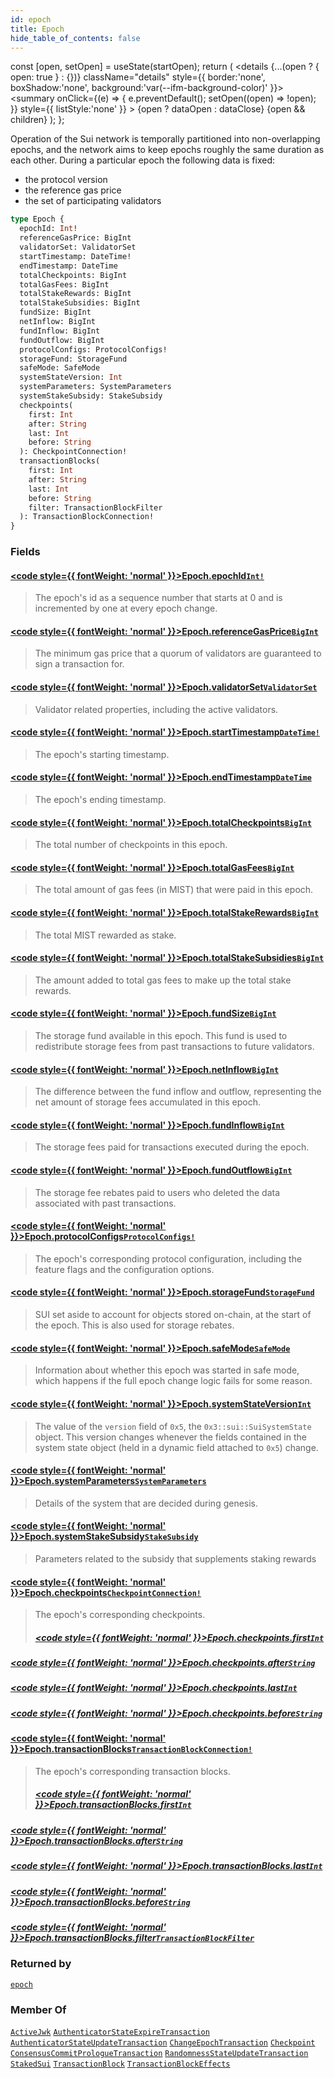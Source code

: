 ```yaml
---
id: epoch
title: Epoch
hide_table_of_contents: false
---
```









  const [open, setOpen] = useState(startOpen);
  return (
    <details {...(open ? { open: true } : {})} className="details" style={{ border:'none', boxShadow:'none', background:'var(--ifm-background-color)' }}>
      <summary
        onClick={(e) => {
          e.preventDefault();
          setOpen((open) => !open);
        }}
        style={{ listStyle:'none' }}
      >
      {open ? dataOpen : dataClose}
      </summary>
      {open && children}
    </details>
  );
};








Operation of the Sui network is temporally partitioned into non-overlapping epochs,
and the network aims to keep epochs roughly the same duration as each other.
During a particular epoch the following data is fixed:

- the protocol version
- the reference gas price
- the set of participating validators


```graphql
type Epoch {
  epochId: Int!
  referenceGasPrice: BigInt
  validatorSet: ValidatorSet
  startTimestamp: DateTime!
  endTimestamp: DateTime
  totalCheckpoints: BigInt
  totalGasFees: BigInt
  totalStakeRewards: BigInt
  totalStakeSubsidies: BigInt
  fundSize: BigInt
  netInflow: BigInt
  fundInflow: BigInt
  fundOutflow: BigInt
  protocolConfigs: ProtocolConfigs!
  storageFund: StorageFund
  safeMode: SafeMode
  systemStateVersion: Int
  systemParameters: SystemParameters
  systemStakeSubsidy: StakeSubsidy
  checkpoints(
    first: Int
    after: String
    last: Int
    before: String
  ): CheckpointConnection!
  transactionBlocks(
    first: Int
    after: String
    last: Int
    before: String
    filter: TransactionBlockFilter
  ): TransactionBlockConnection!
}
```




### Fields

#### [<code style={{ fontWeight: 'normal' }}>Epoch.<b>epochId</b></code>](#)<Bullet />[`Int!`](/references/sui-api/graphql/reference/scalars/int) <Badge class="badge badge--secondary" text="non-null"/> <Badge class="badge badge--secondary" text="scalar"/> 
> 
> 
> The epoch's id as a sequence number that starts at 0 and is incremented by one at every epoch change.
> 

#### [<code style={{ fontWeight: 'normal' }}>Epoch.<b>referenceGasPrice</b></code>](#)<Bullet />[`BigInt`](/references/sui-api/graphql/reference/scalars/big-int) <Badge class="badge badge--secondary" text="scalar"/> 
> 
> 
> The minimum gas price that a quorum of validators are guaranteed to sign a transaction for.
> 

#### [<code style={{ fontWeight: 'normal' }}>Epoch.<b>validatorSet</b></code>](#)<Bullet />[`ValidatorSet`](/references/sui-api/graphql/reference/objects/validator-set) <Badge class="badge badge--secondary" text="object"/> 
> 
> 
> Validator related properties, including the active validators.
> 

#### [<code style={{ fontWeight: 'normal' }}>Epoch.<b>startTimestamp</b></code>](#)<Bullet />[`DateTime!`](/references/sui-api/graphql/reference/scalars/date-time) <Badge class="badge badge--secondary" text="non-null"/> <Badge class="badge badge--secondary" text="scalar"/> 
> 
> 
> The epoch's starting timestamp.
> 

#### [<code style={{ fontWeight: 'normal' }}>Epoch.<b>endTimestamp</b></code>](#)<Bullet />[`DateTime`](/references/sui-api/graphql/reference/scalars/date-time) <Badge class="badge badge--secondary" text="scalar"/> 
> 
> 
> The epoch's ending timestamp.
> 

#### [<code style={{ fontWeight: 'normal' }}>Epoch.<b>totalCheckpoints</b></code>](#)<Bullet />[`BigInt`](/references/sui-api/graphql/reference/scalars/big-int) <Badge class="badge badge--secondary" text="scalar"/> 
> 
> 
> The total number of checkpoints in this epoch.
> 

#### [<code style={{ fontWeight: 'normal' }}>Epoch.<b>totalGasFees</b></code>](#)<Bullet />[`BigInt`](/references/sui-api/graphql/reference/scalars/big-int) <Badge class="badge badge--secondary" text="scalar"/> 
> 
> 
> The total amount of gas fees (in MIST) that were paid in this epoch.
> 

#### [<code style={{ fontWeight: 'normal' }}>Epoch.<b>totalStakeRewards</b></code>](#)<Bullet />[`BigInt`](/references/sui-api/graphql/reference/scalars/big-int) <Badge class="badge badge--secondary" text="scalar"/> 
> 
> 
> The total MIST rewarded as stake.
> 

#### [<code style={{ fontWeight: 'normal' }}>Epoch.<b>totalStakeSubsidies</b></code>](#)<Bullet />[`BigInt`](/references/sui-api/graphql/reference/scalars/big-int) <Badge class="badge badge--secondary" text="scalar"/> 
> 
> 
> The amount added to total gas fees to make up the total stake rewards.
> 

#### [<code style={{ fontWeight: 'normal' }}>Epoch.<b>fundSize</b></code>](#)<Bullet />[`BigInt`](/references/sui-api/graphql/reference/scalars/big-int) <Badge class="badge badge--secondary" text="scalar"/> 
> 
> 
> The storage fund available in this epoch.
> This fund is used to redistribute storage fees from past transactions
> to future validators.
> 

#### [<code style={{ fontWeight: 'normal' }}>Epoch.<b>netInflow</b></code>](#)<Bullet />[`BigInt`](/references/sui-api/graphql/reference/scalars/big-int) <Badge class="badge badge--secondary" text="scalar"/> 
> 
> 
> The difference between the fund inflow and outflow, representing
> the net amount of storage fees accumulated in this epoch.
> 

#### [<code style={{ fontWeight: 'normal' }}>Epoch.<b>fundInflow</b></code>](#)<Bullet />[`BigInt`](/references/sui-api/graphql/reference/scalars/big-int) <Badge class="badge badge--secondary" text="scalar"/> 
> 
> 
> The storage fees paid for transactions executed during the epoch.
> 

#### [<code style={{ fontWeight: 'normal' }}>Epoch.<b>fundOutflow</b></code>](#)<Bullet />[`BigInt`](/references/sui-api/graphql/reference/scalars/big-int) <Badge class="badge badge--secondary" text="scalar"/> 
> 
> 
> The storage fee rebates paid to users who deleted the data associated with past
> transactions.
> 

#### [<code style={{ fontWeight: 'normal' }}>Epoch.<b>protocolConfigs</b></code>](#)<Bullet />[`ProtocolConfigs!`](/references/sui-api/graphql/reference/objects/protocol-configs) <Badge class="badge badge--secondary" text="non-null"/> <Badge class="badge badge--secondary" text="object"/> 
> 
> 
> The epoch's corresponding protocol configuration, including the feature flags and the
> configuration options.
> 

#### [<code style={{ fontWeight: 'normal' }}>Epoch.<b>storageFund</b></code>](#)<Bullet />[`StorageFund`](/references/sui-api/graphql/reference/objects/storage-fund) <Badge class="badge badge--secondary" text="object"/> 
> 
> 
> SUI set aside to account for objects stored on-chain, at the start of the epoch.
> This is also used for storage rebates.
> 

#### [<code style={{ fontWeight: 'normal' }}>Epoch.<b>safeMode</b></code>](#)<Bullet />[`SafeMode`](/references/sui-api/graphql/reference/objects/safe-mode) <Badge class="badge badge--secondary" text="object"/> 
> 
> 
> Information about whether this epoch was started in safe mode, which happens if the full epoch
> change logic fails for some reason.
> 

#### [<code style={{ fontWeight: 'normal' }}>Epoch.<b>systemStateVersion</b></code>](#)<Bullet />[`Int`](/references/sui-api/graphql/reference/scalars/int) <Badge class="badge badge--secondary" text="scalar"/> 
> 
> 
> The value of the `version` field of `0x5`, the `0x3::sui::SuiSystemState` object.  This
> version changes whenever the fields contained in the system state object (held in a dynamic
> field attached to `0x5`) change.
> 

#### [<code style={{ fontWeight: 'normal' }}>Epoch.<b>systemParameters</b></code>](#)<Bullet />[`SystemParameters`](/references/sui-api/graphql/reference/objects/system-parameters) <Badge class="badge badge--secondary" text="object"/> 
> 
> 
> Details of the system that are decided during genesis.
> 

#### [<code style={{ fontWeight: 'normal' }}>Epoch.<b>systemStakeSubsidy</b></code>](#)<Bullet />[`StakeSubsidy`](/references/sui-api/graphql/reference/objects/stake-subsidy) <Badge class="badge badge--secondary" text="object"/> 
> 
> 
> Parameters related to the subsidy that supplements staking rewards
> 

#### [<code style={{ fontWeight: 'normal' }}>Epoch.<b>checkpoints</b></code>](#)<Bullet />[`CheckpointConnection!`](/references/sui-api/graphql/reference/objects/checkpoint-connection) <Badge class="badge badge--secondary" text="non-null"/> <Badge class="badge badge--secondary" text="object"/> 
> 
> 
> The epoch's corresponding checkpoints.
> ##### [<code style={{ fontWeight: 'normal' }}>Epoch.checkpoints.<b>first</b></code>](#)<Bullet />[`Int`](/references/sui-api/graphql/reference/scalars/int) <Badge class="badge badge--secondary" text="scalar"/> 
> 
> 
> 
> 

##### [<code style={{ fontWeight: 'normal' }}>Epoch.checkpoints.<b>after</b></code>](#)<Bullet />[`String`](/references/sui-api/graphql/reference/scalars/string) <Badge class="badge badge--secondary" text="scalar"/> 
> 
> 
> 
> 

##### [<code style={{ fontWeight: 'normal' }}>Epoch.checkpoints.<b>last</b></code>](#)<Bullet />[`Int`](/references/sui-api/graphql/reference/scalars/int) <Badge class="badge badge--secondary" text="scalar"/> 
> 
> 
> 
> 

##### [<code style={{ fontWeight: 'normal' }}>Epoch.checkpoints.<b>before</b></code>](#)<Bullet />[`String`](/references/sui-api/graphql/reference/scalars/string) <Badge class="badge badge--secondary" text="scalar"/> 
> 
> 
> 
> 

#### [<code style={{ fontWeight: 'normal' }}>Epoch.<b>transactionBlocks</b></code>](#)<Bullet />[`TransactionBlockConnection!`](/references/sui-api/graphql/reference/objects/transaction-block-connection) <Badge class="badge badge--secondary" text="non-null"/> <Badge class="badge badge--secondary" text="object"/> 
> 
> 
> The epoch's corresponding transaction blocks.
> ##### [<code style={{ fontWeight: 'normal' }}>Epoch.transactionBlocks.<b>first</b></code>](#)<Bullet />[`Int`](/references/sui-api/graphql/reference/scalars/int) <Badge class="badge badge--secondary" text="scalar"/> 
> 
> 
> 
> 

##### [<code style={{ fontWeight: 'normal' }}>Epoch.transactionBlocks.<b>after</b></code>](#)<Bullet />[`String`](/references/sui-api/graphql/reference/scalars/string) <Badge class="badge badge--secondary" text="scalar"/> 
> 
> 
> 
> 

##### [<code style={{ fontWeight: 'normal' }}>Epoch.transactionBlocks.<b>last</b></code>](#)<Bullet />[`Int`](/references/sui-api/graphql/reference/scalars/int) <Badge class="badge badge--secondary" text="scalar"/> 
> 
> 
> 
> 

##### [<code style={{ fontWeight: 'normal' }}>Epoch.transactionBlocks.<b>before</b></code>](#)<Bullet />[`String`](/references/sui-api/graphql/reference/scalars/string) <Badge class="badge badge--secondary" text="scalar"/> 
> 
> 
> 
> 

##### [<code style={{ fontWeight: 'normal' }}>Epoch.transactionBlocks.<b>filter</b></code>](#)<Bullet />[`TransactionBlockFilter`](/references/sui-api/graphql/reference/inputs/transaction-block-filter) <Badge class="badge badge--secondary" text="input"/> 
> 
> 
> 
> 



### Returned by

[`epoch`](/references/sui-api/graphql/reference/queries/epoch)  <Badge class="badge badge--secondary" text="query"/>

### Member Of

[`ActiveJwk`](/references/sui-api/graphql/reference/objects/active-jwk)  <Badge class="badge badge--secondary" text="object"/><Bullet />[`AuthenticatorStateExpireTransaction`](/references/sui-api/graphql/reference/objects/authenticator-state-expire-transaction)  <Badge class="badge badge--secondary" text="object"/><Bullet />[`AuthenticatorStateUpdateTransaction`](/references/sui-api/graphql/reference/objects/authenticator-state-update-transaction)  <Badge class="badge badge--secondary" text="object"/><Bullet />[`ChangeEpochTransaction`](/references/sui-api/graphql/reference/objects/change-epoch-transaction)  <Badge class="badge badge--secondary" text="object"/><Bullet />[`Checkpoint`](/references/sui-api/graphql/reference/objects/checkpoint)  <Badge class="badge badge--secondary" text="object"/><Bullet />[`ConsensusCommitPrologueTransaction`](/references/sui-api/graphql/reference/objects/consensus-commit-prologue-transaction)  <Badge class="badge badge--secondary" text="object"/><Bullet />[`RandomnessStateUpdateTransaction`](/references/sui-api/graphql/reference/objects/randomness-state-update-transaction)  <Badge class="badge badge--secondary" text="object"/><Bullet />[`StakedSui`](/references/sui-api/graphql/reference/objects/staked-sui)  <Badge class="badge badge--secondary" text="object"/><Bullet />[`TransactionBlock`](/references/sui-api/graphql/reference/objects/transaction-block)  <Badge class="badge badge--secondary" text="object"/><Bullet />[`TransactionBlockEffects`](/references/sui-api/graphql/reference/objects/transaction-block-effects)  <Badge class="badge badge--secondary" text="object"/>

